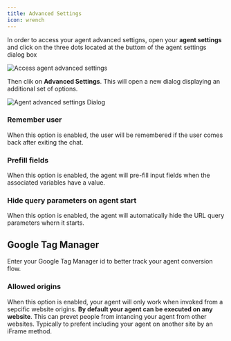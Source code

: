 ```yaml
---
title: Advanced Settings
icon: wrench
---
```


In order to access your agent advanced settigns, open your **agent settings** and click on the three dots located at the buttom of the agent settings dialog box

<Frame style={{ maxWidth: '600px' }}>
  <img src="/images/agent-settings/agent-advanced-settings.png" alt="Access agent advanced settings" />
</Frame>

Then clik on **Advanced Settings**. This will open a new dialog displaying an additional set of options.

<Frame style={{ maxWidth: '600px' }}>
  <img src="/images/agent-settings/agent-advanced-settings-dialog.png" alt="Agent advanced settings Dialog" />
</Frame>

### Remember user

When this option is enabled, the user will be remembered if the user comes back after exiting the chat.

### Prefill fields

When this option is enabled, the agent will pre-fill input fields when the associated variables have a value.

### Hide query parameters on agent start

When this option is enabled, the agent will automatically hide the URL query parameters whern it starts.

## Google Tag Manager

Enter your Google Tag Manager id to better track your agent conversion flow.

### Allowed origins

When this option is enabled, your agent will only work when invoked from a sepcific website origins. **By default your agent can be executed on any website**. This can prevet people from intancing your agent from other websites. Typically to prefent including your agent on another site by an iFrame method.
